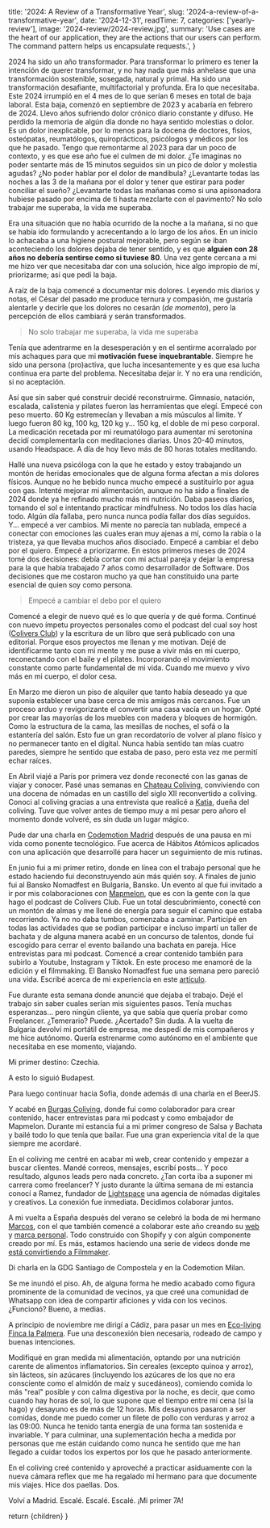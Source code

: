 
  title: '2024: A Review of a Transformative Year',
  slug: '2024-a-review-of-a-transformative-year',
  date: '2024-12-31',
  readTime: 7,
  categories: ['yearly-review'],
  image: '2024-review/2024-review.jpg',
  summary:
    'Use cases are the heart of our application, they are the actions that our users can perform. The command pattern helps us encapsulate requests.',
}

2024 ha sido un año transformador. Para transformar lo primero es tener la intención de querer transformar, y no hay nada que más anhelase que una transformación sostenible, sosegada, natural y primal. Ha sido una transformación desafiante, multifactorial y profunda. Era lo que necesitaba. Este 2024 irrumpió en el 4 mes de lo que serían 6 meses en total de baja laboral. Esta baja, comenzó en septiembre de 2023 y acabaría en febrero de 2024. Llevo años sufriendo dolor crónico diario constante y difuso. He perdido la memoria de algún día donde no haya sentido molestias o dolor. Es un dolor inexplicable, por lo menos para la docena de doctores, fisios, osteópatas, reumatólogos, quiroprácticos, psicólogos y médicos por los que he pasado. Tengo que remontarme al 2023 para dar un poco de contexto, y es que ese año fue el culmen de mi dolor. ¿Te imaginas no poder sentarte más de 15 minutos seguidos sin un pico de dolor y molestia agudas? ¿No poder hablar por el dolor de mandíbula? ¿Levantarte todas las noches a las 3 de la mañana por el dolor y tener que estirar para poder conciliar el sueño? ¿Levantarte todas las mañanas como si una apisonadora hubiese pasado por encima de ti hasta mezclarte con el pavimento? No solo trabajar me superaba, la vida me superaba.

Era una situación que no había ocurrido de la noche a la mañana, si no que se había ido formulando y acrecentando a lo largo de los años. En un inicio lo achacaba a una higiene postural mejorable, pero según se iban aconteciendo los dolores dejaba de tener sentido, y es que **alguien con 28 años no debería sentirse como si tuviese 80**. Una vez gente cercana a mi me hizo ver que necesitaba dar con una solución, hice algo impropio de mí, priorizarme; así que pedí la baja.

A raíz de la baja comencé a documentar mis dolores. Leyendo mis diarios y notas, el César del pasado me produce ternura y compasión, me gustaría alentarle y decirle que los dolores no cesarán (_de momento_), pero la percepción de ellos cambiará y serán transformados.

> No solo trabajar me superaba, la vida me superaba

Tenía que adentrarme en la desesperación y en el sentirme acorralado por mis achaques para que mi **motivación fuese inquebrantable**. Siempre he sido una persona (pro)activa, que lucha incesantemente y es que esa lucha continua era parte del problema. Necesitaba dejar ir. Y no era una rendición, si no aceptación.

Así que sin saber qué construir decidé reconstruirme. Gimnasio, natación, escalada, calistenia y pilates fueron las herramientas que elegí. Empecé con peso muerto. 60 Kg estremecían y llevaban a mis músculos al límite. Y luego fueron 80 kg, 100 kg, 120 kg y...  150 kg, el doble de mi peso corporal. La medicación recetada por mi reumatólogo para aumentar mi serotonina decidí complementarla con meditaciones diarias. Unos 20-40 minutos, usando Headspace. A día de hoy llevo más de 80 horas totales meditando.

Hallé una nueva psicóloga con la que he estado y estoy trabajando un montón de heridas emocionales que de alguna forma afectan a mis dolores físicos. Aunque no he bebido nunca mucho empecé a sustituirlo por agua con gas. Intenté mejorar mi alimentación, aunque no ha sido a finales de 2024 donde ya he refinado mucho más mi nutrición. Daba paseos diarios, tomando el sol e intentando practicar mindfulness. No todos los días hacía todo. Algún día fallaba, pero nunca nunca podía fallar dos días seguidos. Y... empecé a ver cambios. Mi mente no parecía tan nublada, empecé a conectar con emociones las cuales eran muy ajenas a mí, como la rabia o la tristeza, ya que llevaba muchos años disociado. Empecé a cambiar el debo por el quiero. Empecé a priorizarme. En estos primeros meses de 2024 tomé dos decisiones: debía cortar con mi actual pareja y dejar la empresa para la que había trabajado 7 años como desarrollador de Software. Dos decisiones que me costaron mucho ya que han constituido una parte esencial de quien soy como persona.

> Empecé a cambiar el debo por el quiero

Comencé a elegir de nuevo qué es lo que quería y de qué forma. Continué con nuevo ímpetu proyectos personales como el podcast del cual soy host ([Colivers Club](https://coliversclub.com/)) y la escritura de un libro que será publicado con una editorial. Porque esos proyectos me llenan y me motivan. Dejé de identificarme tanto con mi mente y me puse a vivir más en mi cuerpo, reconectando con el baile y el pilates. Incorporando el movimiento constante como parte fundamental de mi vida. Cuando me muevo y vivo más en mi cuerpo, el dolor cesa.

En Marzo me dieron un piso de alquiler que tanto había deseado ya que suponía establecer una base cerca de mis amigos más cercanos. Fue un proceso arduo y revigorizante el convertir una casa vacía en un hogar. Opté por crear las mayorías de los muebles con madera y bloques de hormigón. Como la estructura de la cama, las mesillas de noches, el sofá o la estantería del salón. Esto fue un gran recordatorio de volver al plano físico y no permanecer tanto en el digital. Nunca había sentido tan mías cuatro paredes, siempre he sentido que estaba de paso, pero esta vez me permití echar raíces.

En Abril viajé a París por primera vez donde reconecté con las ganas de viajar y conocer. Pasé unas semanas en [Chateau Coliving](https://chateaucoliving.com/), conviviendo con una docena de nómadas en un castillo del siglo XII reconvertido a coliving. Conoci al coliving gracias a una entrevista que realicé a [Katia](https://open.spotify.com/episode/05j2L1CJV8xsfoTLBwSVbs?si=819fcd91f6084954), dueña del coliving. Tuve que volver antes de tiempo muy a mi pesar pero añoro el momento donde volveré, es sin duda un lugar mágico.

Pude dar una charla en [Codemotion Madrid](https://conferences.codemotion.com/madrid2024/en/speakers/) después de una pausa en mi vida como ponente tecnológico. Fue acerca de Hábitos Atómicos aplicados con una aplicación que desarrollé para hacer un seguimiento de mis rutinas.

En junio fui a mi primer retiro, donde en línea con el trabajo personal que he estado haciendo fui deconstruyendo aún más quién soy.
A finales de junio fui al Bansko Nomadfest en Bulgaria, Bansko. Un evento al que fui invitado a ir por mis colaboraciones con [Mapmelon](https://www.mapmelon.com/), que es con la gente con la que hago el podcast de Colivers Club. Fue un total descubrimiento, conecté con un montón de almas y me llené de energía para seguir el camino que estaba recorriendo. Ya no no daba tumbos, comenzaba a caminar. Participé en todas las actividades que se podían participar e incluso impartí un taller de bachata y de alguna manera acabé en un concurso de talentos, donde fui escogido para cerrar el evento bailando una bachata en pareja. Hice entrevistas para mi podcast. Comencé a crear contenido también para subirlo a Youtube, Instagram y Tiktok. En este proceso me enamoré de la edición y el filmmaking. El Bansko Nomadfest fue una semana pero pareció una vida. Escribé acerca de mi experiencia en este [artículo](https://www.mapmelon.com/blog/bansko-nomadfest-2024).

Fue durante esta semana donde anuncié que dejaba el trabajo. Dejé el trabajo sin saber cuales serían mis siguientes pasos. Tenía muchas esperanzas... pero ningún cliente, ya que sabía que quería probar como Freelancer. ¿Temerario? Puede. ¿Acertado? Sin duda. A la vuelta de Bulgaria devolví mi portátil de empresa, me despedí de mis compañeros y me hice autónomo. Quería estrenarme como autónomo en el ambiente que necesitaba en ese momento, viajando.

Mi primer destino: Czechia.

A esto lo siguió Budapest.

Para luego continuar hacia Sofia, donde además di una charla en el BeerJS.

Y acabé en [Burgas Coliving](https://burgascoliving.com/), donde fui como colaborador para crear contenido, hacer entrevistas para mi podcast y como embajador de Mapmelon. Durante mi estancia fui a mi primer congreso de Salsa y Bachata y bailé todo lo que tenía que bailar. Fue una gran experiencia vital de la que siempre me acordaré.

En el coliving me centré en acabar mi web, crear contenido y empezar a buscar clientes. Mandé correos, mensajes, escribí posts... Y poco resultado, algunos leads pero nada concreto. ¿Tan corta iba a suponer mi carrera como freelancer? Y justo durante la última semana de mi estancia conocí a Ramez, fundador de [Lightspace](https://www.lightspace.com/) una agencia de nómadas digitales y creativos. La conexión fue inmediata. Decidimos colaborar juntos.

A mi vuelta a España después del verano se celebró la boda de mi hermano [Marcos](https://www.instagram.com/marcosalberca/), con el que también comencé a colaborar este año creando su [web](https://marcosalberca.com/) y [marca personal](https://marcosalberca.com/blogs/noticias/nuevo-logo-marcos-alberca). Todo construido con Shopify y con algún componente creado por mí. Es más, estamos haciendo una serie de videos donde me [está convirtiendo a Filmmaker](https://www.youtube.com/watch?v=g_cJvVvm5HQ&list=PLA-V-aKPq1MP0DSWEcTRFVrCrK1DoQtzK).

Di charla en la GDG Santiago de Compostela y en la Codemotion Milan.

Se me inundó el piso. Ah, de alguna forma he medio acabado como figura prominente de la comunidad de vecinos, ya que creé una comunidad de Whatsapp con idea de compartir aficiones y vida con los vecinos. ¿Funcionó? Bueno, a medias.

A principio de noviembre me dirigí a Cádiz, para pasar un mes en [Eco-living Finca la Palmera](https://eco-living.org/). Fue una desconexión bien necesaria, rodeado de campo y buenas intenciones.

Modifiqué en gran medida mi alimentación, optando por una nutrición carente de alimentos inflamatorios. Sin cereales (excepto quinoa y arroz), sin lácteos, sin azúcares (incluyendo los azúcares de los que no era consciente como el almidón de maíz y sucedáneos), comiendo comida lo más "real" posible y con calma digestiva por la noche, es decir, que como cuando hay horas de sol, lo que supone que el tiempo entre mi cena (si la hago) y desayuno es de más de 12 horas. Mis desayunos pasaron a ser comidas, donde me puedo comer un filete de pollo con verduras y arroz a las 09:00. Nunca he tenido tanta energía de una forma tan sostenida e invariable. Y para culminar, una suplementación hecha a medida por personas que me están cuidando como nunca he sentido que me han llegado a cuidar todos los expertos por los que he pasado anteriormente.

En el coliving creé contenido y aproveché a practicar asiduamente con la nueva cámara reflex que me ha regalado mi hermano para que documente mis viajes. Hice dos paellas. Dos.

Volví a Madrid. Escalé. Escalé. Escalé. ¡Mi primer 7A!








  return <PostLayout slug="2024-a-review-of-a-transformative-year">{children}</PostLayout>
}

